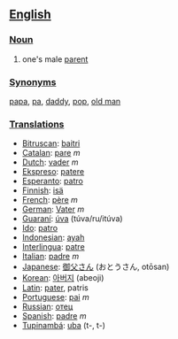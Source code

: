 ==[[English]]==

===[[Noun]]===
#one's male [[parent]]

===[[Synonym]]s===
[[papa]], [[pa]], [[daddy]], [[pop]], [[old man]]

===[[Translation]]s===
*[[Bitruscan]]: [[baitri]]
*[[Catalan]]: [[pare]] ''m''
*[[Dutch]]: [[vader]] ''m''
*[[Ekspreso]]: [[patere]]
*[[Esperanto]]: [[patro]]
*[[Finnish]]: [[isä]]
*[[French]]: [[père]] ''m''
*[[German]]: [[Vater]] ''m''
*[[Guaraní]]: [[úva]] (túva/ru/itúva)
*[[Ido]]: [[patro]]
*[[Indonesian]]: [[ayah]]
*[[Interlingua]]: [[patre]]
*[[Italian]]: [[padre]] ''m''
*[[Japanese]]: [[御父さん]] (おとうさん, otōsan)
*[[Korean]]: [[아버지]] (abeoji)
*[[Latin]]: [[pater]], patris
*[[Portuguese]]: [[pai]] ''m''
*[[Russian]]: [[отец]]
*[[Spanish]]: [[padre]] ''m''
*[[Tupinambá]]: [[uba]] (t-, t-)